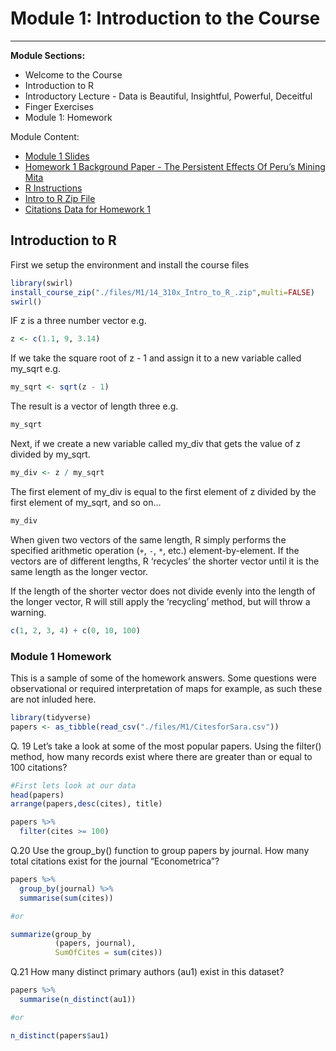 # Module 1: Introduction to the Course
***


**Module Sections:**

* Welcome to the Course
* Introduction to R
* Introductory Lecture - Data is Beautiful, Insightful, Powerful, Deceitful
* Finger Exercises 
* Module 1: Homework

Module Content:

* [Module 1 Slides](./files/M1/Lecture_Slides_01.pdf)
* [Homework 1 Background Paper -  The Persistent Effects Of Peru’s Mining Mita](./files/M1/M1Paper.pdf) 
* [R Instructions](./files/M1/R_Instructions.pdf)  
* [Intro to R Zip File](./files/M1/14_310x_Intro_to_R_.zip.pdf)  
* [Citations Data for Homework 1]("./files/CitesforSara.csv")


## Introduction to R

First we setup the environment and install the course files

```r
library(swirl)
install_course_zip("./files/M1/14_310x_Intro_to_R_.zip",multi=FALSE)
swirl()
```

IF z is a three number vector e.g.

```r
z <- c(1.1, 9, 3.14)
```

If we take the square root of z - 1 and assign it to a new variable called my_sqrt e.g.

```r
my_sqrt <- sqrt(z - 1)
```

The result is a vector of length three e.g.

```r
my_sqrt
```

Next, if we create a new variable called my_div that gets the value of z divided by my_sqrt.


```r
my_div <- z / my_sqrt
```

The first element of my_div is equal to the first element of z divided by the first element of my_sqrt, and so on...

```r
my_div
```

When given two vectors of the same length, R simply performs the specified arithmetic operation (`+`, `-`, `*`, etc.) element-by-element. If the vectors are of different lengths, R 'recycles' the shorter vector until it is the same length as the longer vector.

If the length of the shorter vector does not divide evenly into the length of the longer vector, R will still apply the 'recycling' method, but will
throw a warning.

```r
c(1, 2, 3, 4) + c(0, 10, 100)
```


### Module 1 Homework

This is a sample of some of the homework answers. Some questions were observational or required interpretation of maps for example, as such these are not inluded here.

```r
library(tidyverse)
papers <- as_tibble(read_csv("./files/M1/CitesforSara.csv"))

```

Q. 19 Let's take a look at some of the most popular papers. 
Using the filter() method, how many records exist where there are greater than or equal to 100 citations?

```r

#First lets look at our data
head(papers)
arrange(papers,desc(cites), title)

papers %>%
  filter(cites >= 100) 
```

Q.20 Use the group_by() function to group papers by journal. How many total citations exist for the journal "Econometrica"?

```r
papers %>%
  group_by(journal) %>%
  summarise(sum(cites))

#or

summarize(group_by
          (papers, journal), 
          SumOfCites = sum(cites))
```

Q.21 How many distinct primary authors (au1) exist in this dataset?
  
```r
papers %>%
  summarise(n_distinct(au1))

#or

n_distinct(papers$au1)
```
  
